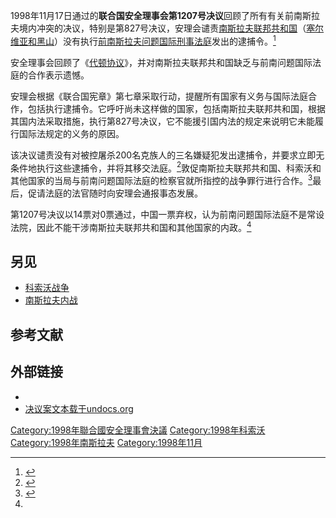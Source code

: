{{Infobox UN resolution
|number = 1207
|organ = SC
|date = 11月17日
|year = 1998年
|meeting = 3,944
|code = S/RES/1207
|document = https://undocs.org/S/RES/1207(1998)
|for = 14
|abstention = 1
|against = 0
|subject = 前南斯拉夫问题国际刑事法庭
|result = 通过
|image = Serbia and Montenegro-CIA WFB Map.png
|caption = [[塞尔维亚和黑山|塞尔维亚和黑山]]
}}
{{Campaignbox 科索沃戰爭}}

1998年11月17日通过的'''联合国安全理事会第1207号决议'''回顾了所有有关前南斯拉夫境内冲突的决议，特别是第827号决议，安理会谴责[[南斯拉夫联邦共和国|南斯拉夫联邦共和国]]（[[塞尔维亚和黑山|塞尔维亚和黑山]]）没有执行[[前南斯拉夫问题国际刑事法庭|前南斯拉夫问题国际刑事法庭]]发出的逮捕令。<ref name="un">{{cite news|title=Security Council condemns failure of Federal Republic of Yugoslavia to execute arrest warrants issued by former Yugoslavia trial|url=https://www.un.org/News/Press/docs/1998/19981117.sc6597.html|publisher=United Nations|date=17 November 1998}}</ref>

安全理事会回顾了《[[代顿协议|代顿协议]]》，并对南斯拉夫联邦共和国缺乏与前南问题国际法庭的合作表示遗憾。

安理会根据《联合国宪章》第七章采取行动，提醒所有国家有义务与国际法庭合作，包括执行逮捕令。它呼吁尚未这样做的国家，包括南斯拉夫联邦共和国，根据其国内法采取措施，执行第827号决议，它不能援引国内法的规定来说明它未能履行国际法规定的义务的原因。

该决议谴责没有对被控屠杀200名克族人的三名嫌疑犯发出逮捕令，并要求立即无条件地执行这些逮捕令，并将其移交法庭。<ref>{{cite news|last=Lederer|first=Edith M.|title=U.N. demands Yugoslavia hand over three charged with war crimes|agency=Associated Press|date=18 November 1998}}</ref>敦促南斯拉夫联邦共和国、科索沃和其他国家的当局与前南问题国际法庭的检察官就所指控的战争罪行进行合作。<ref>{{cite book |title=Annotated leading cases of International Criminal Tribunals: The International Criminal Tribunal for the former Yugoslavia 1997–1999 |year=2001 |publisher=Intersentia nv |isbn=978-90-5095-141-8 |page=44 |author1=André Klip |author2=Göran Sluiter}}</ref>最后，促请法庭的法官随时向安理会通报事态发展。

第1207号决议以14票对0票通过，中国一票弃权，认为前南问题国际法庭不是常设法院，因此不能干涉南斯拉夫联邦共和国和其他国家的内政。<ref name="un" />
== 另见 ==
*[[科索沃战争|科索沃战争]]
*[[南斯拉夫内战|南斯拉夫内战]]
== 参考文献 ==
{{reflist}}

==外部链接==
* {{wikisource-inline}}
*[https://undocs.org/S/RES/1207(1998) 决议案文本载于undocs.org]

{{UNSCR 1998}}

[[Category:1998年聯合國安全理事會決議|Category:1998年聯合國安全理事會決議]]
[[Category:1998年科索沃|Category:1998年科索沃]]
[[Category:1998年南斯拉夫|Category:1998年南斯拉夫]]
[[Category:1998年11月|Category:1998年11月]]